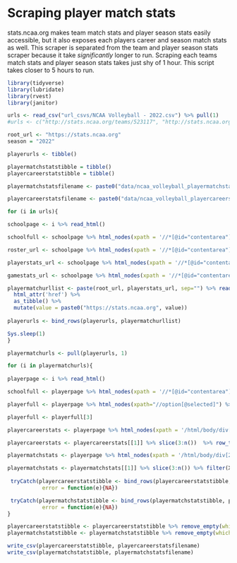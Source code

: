 # Scraping player match stats

stats.ncaa.org makes team match stats and player season stats easily accessible, but it also exposes each players career and season match stats as well. This scraper is separated from the team and player season stats scraper because it take *significantly* longer to run. Scraping each teams match stats and player season stats takes just shy of 1 hour. This script takes closer to 5 hours to run. 

```r
library(tidyverse)
library(lubridate)
library(rvest)
library(janitor)
```

```r
urls <- read_csv("url_csvs/NCAA Volleyball - 2022.csv") %>% pull(1)
#urls <- c("http://stats.ncaa.org/teams/523117", "http://stats.ncaa.org/teams/522809")

root_url <- "https://stats.ncaa.org"
season = "2022"

playerurls <- tibble()

playermatchstatstibble = tibble()
playercareerstatstibble = tibble()

playermatchstatsfilename <- paste0("data/ncaa_volleyball_playermatchstats_", season, ".csv")

playercareerstatsfilename <- paste0("data/ncaa_volleyball_playercareerstats_", season, ".csv")
```

```r
for (i in urls){

schoolpage <- i %>% read_html()

schoolfull <- schoolpage %>% html_nodes(xpath = '//*[@id="contentarea"]/fieldset[1]/legend/a[1]') %>% html_text()

roster_url <- schoolpage %>% html_nodes(xpath = '//*[@id="contentarea"]/a[1]') %>% html_attr('href')

playerstats_url <- schoolpage %>% html_nodes(xpath = '//*[@id="contentarea"]/a[2]') %>% html_attr('href')

gamestats_url <- schoolpage %>% html_nodes(xpath = '//*[@id="contentarea"]/a[3]') %>% html_attr('href')

playermatchurllist <- paste(root_url, playerstats_url, sep="") %>% read_html() %>% html_nodes(xpath = '//*[@id="stat_grid"]') %>% html_elements("a") %>%
  html_attr('href') %>%
  as_tibble() %>%
  mutate(value = paste0("https://stats.ncaa.org", value))
  
playerurls <- bind_rows(playerurls, playermatchurllist)

Sys.sleep(1)
}
```

```r
playermatchurls <- pull(playerurls, 1)

for (i in playermatchurls){
  
playerpage <- i %>% read_html()

schoolfull <- playerpage %>% html_nodes(xpath = '//*[@id="contentarea"]/fieldset[1]/legend/a[1]') %>% html_text()

playerfull <- playerpage %>% html_nodes(xpath="//option[@selected]") %>% html_text()

playerfull <- playerfull[3]

playercareerstats <- playerpage %>% html_nodes(xpath = '/html/body/div[2]/table') %>% html_table()

playercareerstats <- playercareerstats[[1]] %>% slice(3:n())  %>% row_to_names(row_number = 1) %>% remove_empty(which="cols") %>% clean_names() %>% mutate(team = schoolfull, player = playerfull) %>% mutate_at(vars(-year, -team, -player), ~str_replace(., ",", "")) %>% mutate_at(vars(-year, -team, -player), as.numeric) %>% separate(player, into=c("player", "remaining"), sep=" #") %>% separate(remaining, into=c("jersey", "position"), sep=" ") %>% select(year, team, player, jersey, position, everything())

playermatchstats <- playerpage %>% html_nodes(xpath = '/html/body/div[2]/div[3]/table') %>% html_table()

playermatchstats <- playermatchstats[[1]] %>% slice(3:n()) %>% filter(X2 != "Defensive Totals") %>% row_to_names(row_number = 1) %>% remove_empty(which="cols") %>% mutate(Date = mdy(Date), HomeAway = case_when(grepl("@",Opponent) ~ "Away", TRUE ~ "Home"), Opponent = gsub("@ ","",Opponent), WinLoss = case_when(grepl("L", Result) ~ "Loss", grepl("W", Result) ~ "Win"), Result = gsub("L ", "", Result), Result = gsub("W ", "", Result)) %>% separate(Result, into=c("VisitorScore", "HomeScore")) %>% rename(Result = WinLoss) %>% mutate(Team = schoolfull, Player = playerfull) %>% clean_names() %>% mutate_at(vars(-date, -opponent, -home_away, -result, -team, -player), ~str_replace(., "/", "")) %>% mutate_at(vars(-date, -opponent, -home_away, -result, -team, -player), ~str_replace(., ",", "")) %>% mutate_at(vars(-date, -opponent, -home_away, -result, -team, -player), as.numeric) %>% separate(player, into=c("player", "remaining"), sep=" #") %>% separate(remaining, into=c("jersey", "position"), sep=" ") %>% select(date, team, player, jersey, position, opponent, home_away, result, everything())
  
 tryCatch(playercareerstatstibble <- bind_rows(playercareerstatstibble, playercareerstats),
           error = function(e){NA})

 tryCatch(playermatchstatstibble <- bind_rows(playermatchstatstibble, playermatchstats),
           error = function(e){NA})
}

playercareerstatstibble <- playercareerstatstibble %>% remove_empty(which=c("rows", "cols"))
playermatchstatstibble <- playermatchstatstibble %>% remove_empty(which=c("rows", "cols"))

write_csv(playercareerstatstibble, playercareerstatsfilename)
write_csv(playermatchstatstibble, playermatchstatsfilename)

```


